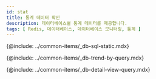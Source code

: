 ```yaml
---
id: stat
title: 통계 데이터 확인
description: 데이터베이스별 통계 데이터를 제공합니다.
tags: [ Redis, 데이터베이스, 데이터베이스 모니터링, 통계 ]
---
```


{@include: ../common-items/_db-sql-static.mdx} 

{@include: ../common-items/_db-trend-by-query.mdx} 

{@include: ../common-items/_db-detail-view-query.mdx} 

<!-- mysql, mariadb 지원 -->
<!-- {@include: ../common-items/_db-table-size.mdx} -->

<!-- mysql, mariadb, CUBRID 지원 -->
<!-- {@include: ../common-items/_db-database-size.mdx} -->

<!-- oracle, tibero, CUBRID -->
<!-- {@include: ../common-items/_db-tablespace-size.mdx} -->

<!-- oracle, tibero -->
<!-- {@include: ../common-items/_db-sga-size.mdx} -->